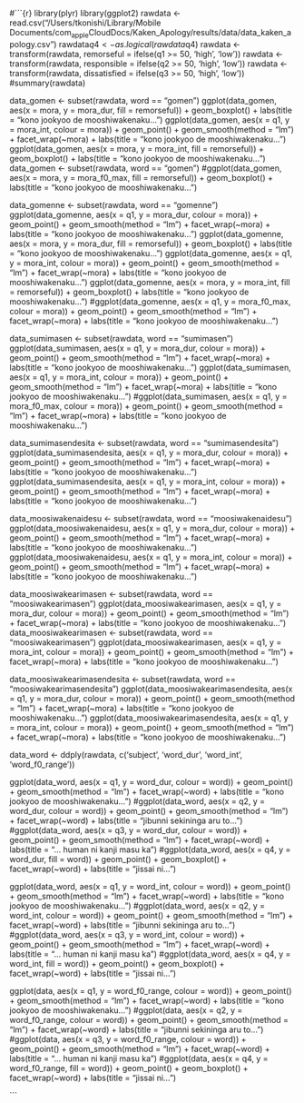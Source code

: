#```{r}
library(plyr)
library(ggplot2)
rawdata <- read.csv("/Users/tkonishi/Library/Mobile Documents/com~apple~CloudDocs/Kaken_Apology/results/data/data_kaken_apology.csv")
rawdata$q4 <- as.logical(rawdata$q4)
rawdata <- transform(rawdata, remorseful = ifelse(q1 >= 50, 'high', 'low'))
rawdata <- transform(rawdata, responsible = ifelse(q2 >= 50, 'high', 'low'))
rawdata <- transform(rawdata, dissatisfied = ifelse(q3 >= 50, 'high', 'low'))
#summary(rawdata)

data_gomen <- subset(rawdata, word == "gomen")
ggplot(data_gomen, aes(x = mora, y = mora_dur, fill = remorseful)) + geom_boxplot() + labs(title = "kono jookyoo de mooshiwakenaku...")
ggplot(data_gomen, aes(x = q1, y = mora_int, colour = mora)) + geom_point() + geom_smooth(method = "lm") + facet_wrap(~mora) + labs(title = "kono jookyoo de mooshiwakenaku...")
ggplot(data_gomen, aes(x = mora, y = mora_int, fill = remorseful)) + geom_boxplot() + labs(title = "kono jookyoo de mooshiwakenaku...")
data_gomen <- subset(rawdata, word == "gomen")
#ggplot(data_gomen, aes(x = mora, y = mora_f0_max, fill = remorseful)) + geom_boxplot() + labs(title = "kono jookyoo de mooshiwakenaku...")

data_gomenne <- subset(rawdata, word == "gomenne")
ggplot(data_gomenne, aes(x = q1, y = mora_dur, colour = mora)) + geom_point() + geom_smooth(method = "lm") + facet_wrap(~mora) + labs(title = "kono jookyoo de mooshiwakenaku...")
ggplot(data_gomenne, aes(x = mora, y = mora_dur, fill = remorseful)) + geom_boxplot() + labs(title = "kono jookyoo de mooshiwakenaku...")
ggplot(data_gomenne, aes(x = q1, y = mora_int, colour = mora)) + geom_point() + geom_smooth(method = "lm") + facet_wrap(~mora) + labs(title = "kono jookyoo de mooshiwakenaku...")
ggplot(data_gomenne, aes(x = mora, y = mora_int, fill = remorseful)) + geom_boxplot() + labs(title = "kono jookyoo de mooshiwakenaku...")
#ggplot(data_gomenne, aes(x = q1, y = mora_f0_max, colour = mora)) + geom_point() + geom_smooth(method = "lm") + facet_wrap(~mora) + labs(title = "kono jookyoo de mooshiwakenaku...")

data_sumimasen <- subset(rawdata, word == "sumimasen")
ggplot(data_sumimasen, aes(x = q1, y = mora_dur, colour = mora)) + geom_point() + geom_smooth(method = "lm") + facet_wrap(~mora) + labs(title = "kono jookyoo de mooshiwakenaku...")
ggplot(data_sumimasen, aes(x = q1, y = mora_int, colour = mora)) + geom_point() + geom_smooth(method = "lm") + facet_wrap(~mora) + labs(title = "kono jookyoo de mooshiwakenaku...")
#ggplot(data_sumimasen, aes(x = q1, y = mora_f0_max, colour = mora)) + geom_point() + geom_smooth(method = "lm") + facet_wrap(~mora) + labs(title = "kono jookyoo de mooshiwakenaku...")

data_sumimasendesita <- subset(rawdata, word == "sumimasendesita")
ggplot(data_sumimasendesita, aes(x = q1, y = mora_dur, colour = mora)) + geom_point() + geom_smooth(method = "lm") + facet_wrap(~mora) + labs(title = "kono jookyoo de mooshiwakenaku...")
ggplot(data_sumimasendesita, aes(x = q1, y = mora_int, colour = mora)) + geom_point() + geom_smooth(method = "lm") + facet_wrap(~mora) + labs(title = "kono jookyoo de mooshiwakenaku...")

data_moosiwakenaidesu <- subset(rawdata, word == "moosiwakenaidesu")
ggplot(data_moosiwakenaidesu, aes(x = q1, y = mora_dur, colour = mora)) + geom_point() + geom_smooth(method = "lm") + facet_wrap(~mora) + labs(title = "kono jookyoo de mooshiwakenaku...")
ggplot(data_moosiwakenaidesu, aes(x = q1, y = mora_int, colour = mora)) + geom_point() + geom_smooth(method = "lm") + facet_wrap(~mora) + labs(title = "kono jookyoo de mooshiwakenaku...")

data_moosiwakearimasen <- subset(rawdata, word == "moosiwakearimasen")
ggplot(data_moosiwakearimasen, aes(x = q1, y = mora_dur, colour = mora)) + geom_point() + geom_smooth(method = "lm") + facet_wrap(~mora) + labs(title = "kono jookyoo de mooshiwakenaku...")
data_moosiwakearimasen <- subset(rawdata, word == "moosiwakearimasen")
ggplot(data_moosiwakearimasen, aes(x = q1, y = mora_int, colour = mora)) + geom_point() + geom_smooth(method = "lm") + facet_wrap(~mora) + labs(title = "kono jookyoo de mooshiwakenaku...")

data_moosiwakearimasendesita <- subset(rawdata, word == "moosiwakearimasendesita")
ggplot(data_moosiwakearimasendesita, aes(x = q1, y = mora_dur, colour = mora)) + geom_point() + geom_smooth(method = "lm") + facet_wrap(~mora) + labs(title = "kono jookyoo de mooshiwakenaku...")
ggplot(data_moosiwakearimasendesita, aes(x = q1, y = mora_int, colour = mora)) + geom_point() + geom_smooth(method = "lm") + facet_wrap(~mora) + labs(title = "kono jookyoo de mooshiwakenaku...")




data_word <- ddply(rawdata, c('subject', 'word_dur', 'word_int', 'word_f0_range'))

ggplot(data_word, aes(x = q1, y = word_dur, colour = word)) + geom_point() + geom_smooth(method = "lm") + facet_wrap(~word) + labs(title = "kono jookyoo de mooshiwakenaku...")
#ggplot(data_word, aes(x = q2, y = word_dur, colour = word)) + geom_point() + geom_smooth(method = "lm") + facet_wrap(~word) + labs(title = "jibunni sekininga aru to...")
#ggplot(data_word, aes(x = q3, y = word_dur, colour = word)) + geom_point() + geom_smooth(method = "lm") + facet_wrap(~word) + labs(title = "... human ni kanji masu ka")
#ggplot(data_word, aes(x = q4, y = word_dur, fill = word)) + geom_point() + geom_boxplot() + facet_wrap(~word) + labs(title = "jissai ni...")

ggplot(data_word, aes(x = q1, y = word_int, colour = word)) + geom_point() + geom_smooth(method = "lm") + facet_wrap(~word) + labs(title = "kono jookyoo de mooshiwakenaku...")
#ggplot(data_word, aes(x = q2, y = word_int, colour = word)) + geom_point() + geom_smooth(method = "lm") + facet_wrap(~word) + labs(title = "jibunni sekininga aru to...")
#ggplot(data_word, aes(x = q3, y = word_int, colour = word)) + geom_point() + geom_smooth(method = "lm") + facet_wrap(~word) + labs(title = "... human ni kanji masu ka")
#ggplot(data_word, aes(x = q4, y = word_int, fill = word)) + geom_point() + geom_boxplot() + facet_wrap(~word) + labs(title = "jissai ni...")

ggplot(data, aes(x = q1, y = word_f0_range, colour = word)) + geom_point() + geom_smooth(method = "lm") + facet_wrap(~word) + labs(title = "kono jookyoo de mooshiwakenaku...")
#ggplot(data, aes(x = q2, y = word_f0_range, colour = word)) + geom_point() + geom_smooth(method = "lm") + facet_wrap(~word) + labs(title = "jibunni sekininga aru to...")
#ggplot(data, aes(x = q3, y = word_f0_range, colour = word)) + geom_point() + geom_smooth(method = "lm") + facet_wrap(~word) + labs(title = "... human ni kanji masu ka")
#ggplot(data, aes(x = q4, y = word_f0_range, fill = word)) + geom_point() + geom_boxplot() + facet_wrap(~word) + labs(title = "jissai ni...")


```

